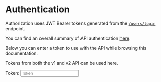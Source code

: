
# Authentication

Authorization uses JWT Bearer tokens generated from the [`/users/login`](#?route=post-/users/login) endpoint.

You can find an overall summary of API authentication [here](/apis/authentication).

Below you can enter a token to use with the API while browsing this documentation.

Tokens from both the v1 and v2 API can be used here.

Token: <input className={styles.tokenInput} placeholder="Token" type="text" onChange={props.handleAuthTokenChange} />
